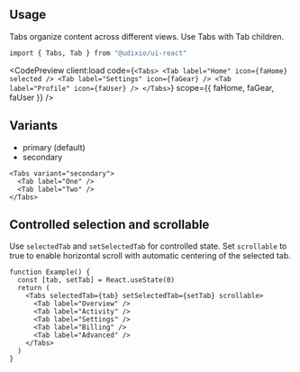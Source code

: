 ---
---


## Usage

Tabs organize content across different views. Use Tabs with Tab children.

```bash
import { Tabs, Tab } from "@udixio/ui-react"
```

<CodePreview client:load
             code={`
  <Tabs>
    <Tab label="Home" icon={faHome} selected />
    <Tab label="Settings" icon={faGear} />
    <Tab label="Profile" icon={faUser} />
  </Tabs>
`}
             scope={{ faHome, faGear, faUser }}
/>

## Variants

- primary (default)
- secondary

```tsx
<Tabs variant="secondary">
  <Tab label="One" />
  <Tab label="Two" />
</Tabs>
```

## Controlled selection and scrollable

Use `selectedTab` and `setSelectedTab` for controlled state. Set `scrollable` to true to enable horizontal scroll with automatic centering of the selected tab.

```tsx
function Example() {
  const [tab, setTab] = React.useState(0)
  return (
    <Tabs selectedTab={tab} setSelectedTab={setTab} scrollable>
      <Tab label="Overview" />
      <Tab label="Activity" />
      <Tab label="Settings" />
      <Tab label="Billing" />
      <Tab label="Advanced" />
    </Tabs>
  )
}
```